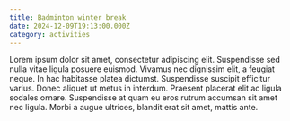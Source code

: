 ```yaml
---
title: Badminton winter break
date: 2024-12-09T19:13:00.000Z
category: activities
---
```


Lorem ipsum dolor sit amet, consectetur adipiscing elit. Suspendisse sed nulla vitae ligula posuere euismod. Vivamus nec dignissim elit, a feugiat neque. In hac habitasse platea dictumst. Suspendisse suscipit efficitur varius. Donec aliquet ut metus in interdum. Praesent placerat elit ac ligula sodales ornare. Suspendisse at quam eu eros rutrum accumsan sit amet nec ligula. Morbi a augue ultrices, blandit erat sit amet, mattis ante.
